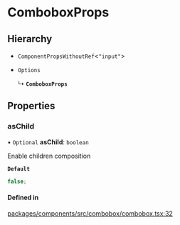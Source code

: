 # ComboboxProps

## Hierarchy

- `ComponentPropsWithoutRef`\<`"input"`\>

- `Options`

  ↳ **`ComboboxProps`**

## Properties

### asChild

• `Optional` **asChild**: `boolean`

Enable children composition

**`Default`**

```ts
false;
```

#### Defined in

[packages/components/src/combobox/combobox.tsx:32](https://github.com/vtex/shoreline/blob/74b3e0b4f/packages/components/src/combobox/combobox.tsx#L32)
